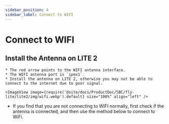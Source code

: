 ```yaml
---
sidebar_position: 4
sidebar_label: Connect to WIFI
---
```




# Connect to WIFI

## Install the Antenna on LITE 2

    * The red arrow points to the WIFI antenna interface.
    * The WIFI antenna port is `ipex1`.
    * Install the antenna on LITE 2, otherwise you may not be able to connect to the internet due to poor signal.

    <ImageView image={require('@site/docs/ProductDoc/SBC/fly-lite/lite2/img/wifi.webp').default} size="100%" align="left" />  

* If you find that you are not connecting to WIFI normally, first check if the antenna is connected, and then use the method below to connect to WiFi.

<WIFI />